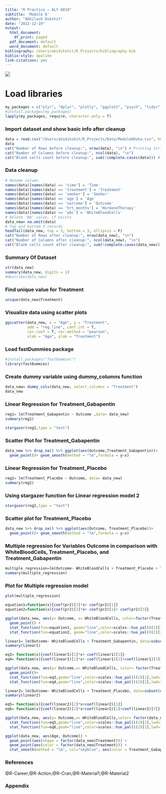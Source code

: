 ```yaml
---
title: "R Practice – ALY 6010"
subtitle: 'Module 6'
author: "Abhilash Dikshit"
date: "2022-12-19"
output:
  html_document:
    df_print: paged
  pdf_document: default
  word_document: default
bibliography: /Users/abidikshit/R_Projects/bibliography.bib
biblio-style: apalike
link-citations: yes
---
```

![](/Users/abidikshit/R_Projects/Images/NU.png)

# Load libraries
```r
my_packages = c("plyr", "dplyr", "plotly", "ggplot2", "psych", "tidyr", "tidyverse", "gmodels", "corrgram", "moments", "corrplot", "ggpubr", "GGally", "knitr", "bruceR", "png", "grid", "ggimage","Hmisc", "stargazer")
#install.packages(my_packages)
lapply(my_packages, require, character.only = T)
```

### Import dataset and show basic info after cleanup
```r
data = read.csv("/Users/abidikshit/R_Projects/Data/Module6Data.csv", header = T)
data
cat("Number of Rows before cleanup:", nrow(data), "\n") # Printing string and variable row count on the same line
cat("Number of Columns before cleanup:", ncol(data), "\n") 
cat("Blank cells count before cleanup:", sum(!complete.cases(data))) # Displaying Blank Cells Count for uncleaned data
```

### Data cleanup
```r
# Rename column 
names(data)[names(data) == 'time'] = 'Time'
names(data)[names(data) == 'treatment'] = 'Treatment'
names(data)[names(data) == 'smoker'] = 'Smoker'
names(data)[names(data) == 'age'] = 'Age'
names(data)[names(data) == 'outcome'] = 'Outcome'
names(data)[names(data) == 'hrt_months'] = 'HormoneTherapy'
names(data)[names(data) == 'wbc'] = 'WhiteBloodCells'
# Delete 'NA' value, if exists
data_new= na.omit(data)
# Top and bottom 3 records
headTail(data_new, top = 3, bottom = 3, ellipsis = F)
cat("Number of Rows after cleanup:", nrow(data_new), "\n")
cat("Number of Columns after cleanup:", ncol(data_new), "\n") 
cat("Blank cells count after cleanup:", sum(!complete.cases(data_new)))
```

### Summary Of Dataset
```r
str(data_new) 
summary(data_new, digits = 1)
#describe(data_new)
```

### Find unique value for Treatment
```r
unique(data_new$Treatment)
```

### Visualize data using scatter plots
```r
ggscatter(data_new, x = "Age", y = "Treatment", 
          add = "reg.line", conf.int = T, 
          cor.coef = T, cor.method = "pearson",
          xlab = "Age", ylab = "Treatment")
```

### Load fastDummies package
```r
#install.packages("fastDummies")
library(fastDummies)
```

### Create dummy variable using dummy_columns function
```r
data_new= dummy_cols(data_new, select_columns = "Treatment")
data_new
```

### Linear Regression for Treatment_Gabapentin
```r
reg1= lm(Treatment_Gabapentin ~ Outcome ,data= data_new)
summary(reg1)
```

```r
stargazer(reg1,type = "text")
```

### Scatter Plot for Treatment_Gabapentin
```r
data_new %>% drop_na() %>% ggplot(aes(Outcome,Treatment_Gabapentin))+
  geom_point()+ geom_smooth(method = "lm",formula = y~x)
```

### Linear Regression for Treatment_Placebo
```r
reg2= lm(Treatment_Placebo ~ Outcome, data= data_new)
summary(reg2)
```

### Using stargazer function for Linear regression model 2
```r
stargazer(reg2,type = "text")
```

### Scatter plot for Treatment_Placebo
```r
data_new %>% drop_na() %>% ggplot(aes(Outcome, Treatment_Placebo))+
  geom_point()+ geom_smooth(method = "lm",formula = y~x)
```

### Multiple regression for Variables Outcome in comparison with WhiteBloodCells, Treatment_Placebo, and Treatment_Gabapentin
```r
multiple_regression=lm(Outcome~ WhiteBloodCells + Treatment_Placebo + Treatment_Gabapentin, data= data_new)
summary(multiple_regression)
```

### Plot for Multiple regression model
```r
plot(multiple_regression)
```

```r
equation1=function(x){coef(pr2)[2]*x+ coef(pr2)[1]}
equation2=function(x){coef(pr2)[2]*x+ coef(pr2)[1]+ coef(pr2)[3]}

ggplot(data_new, aes(y= Outcome, x= WhiteBloodCells, color=factor(Treatment))) +
  geom_point() +
  stat_function(fun=equation1, geom="line",color=scales::hue_pal()(2)[1],lwd=1)+
  stat_function(fun=equation2, geom="line",color=scales::hue_pal()(2)[2],lwd=1)
```

```r
linear1= lm(Outcome~ WhiteBloodCells + Treatment_Gabapentin, data=subset(data_new, Treatment_Gabapentin ==1))
summary(linear1)
```

```r
eq3= function(x){coef(linear1)[2]*x+ coef(linear1)[1]}
eq4= function(x){coef(linear1)[2]*x+ coef(linear1)[1]+coef(linear1)[3]}

ggplot(data_new, aes(y= Outcome,x= WhiteBloodCells, color= factor(Treatment))) +
  geom_point()+
  stat_function(fun=eq3,geom="line",color=scales::hue_pal()(2)[1],lwd=1)+
  stat_function(fun=eq4,geom="line",color=scales::hue_pal()(2)[2],lwd=1)
```

```r
linear2= lm(Outcome~ WhiteBloodCells + Treatment_Placebo, data=subset(data_new, Treatment_Placebo==1))
summary(linear2)
```

```r
eq5= function(x){coef(linear2)[2]*x+coef(linear2)[1]}
eq6= function(x){coef(linear2)[2]*x+coef(linear2)[1]+coef(linear2)[3]}

ggplot(data_new, aes(y= Outcome,x= WhiteBloodCells,color= factor(data_new$Treatment))) + geom_point()+
  stat_function(fun=eq5,geom="line",color=scales::hue_pal()(2)[2],lwd=1) +
  stat_function(fun=eq6,geom="line",color=scales::hue_pal()(2)[1],lwd=1)
```

```r
ggplot(data_new, aes(Age, Outcome)) + 
  geom_point(aes(shape = factor(data_new$Treatment))) + 
  geom_point(aes(color = factor(data_new$Treatment))) + 
  stat_smooth(method = "lm", col="skyblue", aes(color = Treatment_Gabapentin))
```

### References
<div id="refs">@R-Career;@R-Action;@R-Cran;@R-Material1;@R-Material2</div>

### Appendix
```r
```

